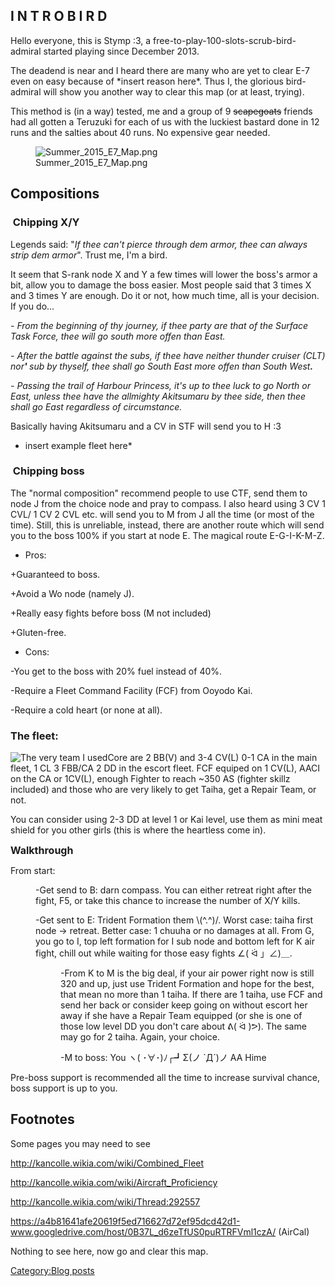 ==I N T R O B I R D==
Hello everyone, this is Stymp :3, a free-to-play-100-slots-scrub-bird-admiral started playing since December 2013.

The deadend is near and I heard there are many who are yet to clear E-7 even on easy because of *insert reason here*. Thus I, the glorious bird-admiral will show you another way to clear this map (or at least, trying).

This method is (in a way) tested, me and a group of 9 <strike>scapegoats</strike> friends had all gotten a Teruzuki for each of us with the luckiest bastard done in 12 runs and the salties about 40 runs. No expensive gear needed.

[[File:Summer_2015_E7_Map.png|left]]
==Compositions==
=== Chipping X/Y===
Legends said: "''If thee can't pierce through dem armor, thee can always strip dem armor''". Trust me, I'm a bird.

It seem that S-rank node X and Y a few times will lower the boss's armor a bit, allow you to damage the boss easier. Most people said that 3 times X and 3 times Y are enough. Do it or not, how much time, all is your decision. If you do...

''- From the beginning of thy journey, if thee party are that of the Surface Task Force, thee will go south more offen than East.''

''- After the battle against the subs, if thee have neither thunder cruiser (CLT) nor'''' '''sub by thyself, thee shall go South East more offen than South West'''.'''''

''- Passing the trail of Harbour Princess, it's up to thee luck to go North or East, unless thee have the allmighty Akitsumaru by thee side, then thee shall go East regardless of circumstance.''

Basically having Akitsumaru and a CV in STF will send you to H :3

*insert example fleet here*
=== Chipping boss===
The "normal composition" recommend people to use CTF, send them to node J from the choice node and pray to compass. I also heard using 3 CV 1 CVL/ 1 CV 2 CVL etc. will send you to M from J all the time (or most of the time). Still, this is unreliable, instead, there are another route which will send you to the boss 100% if you start at node E. The magical route E-G-I-K-M-Z.

*Pros:

+Guaranteed to boss.

+Avoid a Wo node (namely J).

+Really easy fights before boss (M not included)

+Gluten-free.

*Cons:

-You get to the boss with 20% fuel instead of 40%.

-Require a Fleet Command Facility (FCF) from Ooyodo Kai.

-Require a cold heart (or none at all).
===The fleet:===
[[File:E7fca321.png|thumb|The very team I used]]Core are 2 BB(V) and 3-4 CV(L) 0-1 CA in the main fleet, 1 CL 3 FBB/CA 2 DD in the escort fleet. FCF equiped on 1 CV(L), AACI on the CA or 1CV(L), enough Fighter to reach ~350 AS (fighter skillz included) and those who are very likely to get Taiha, get a Repair Team, or not.

You can consider using 2-3 DD at level 1 or Kai level, use them as mini meat shield for you other girls (this is where the heartless come in).

<span style="font-size:16px;font-weight:bold;">Walkthrough</span>

From start:

: -Get send to B: darn compass. You can either retreat right after the fight, F5, or take this chance to increase the number of X/Y kills.

: -Get sent to E: Trident Formation them \(^.^)/. Worst case: taiha first node -> retreat. Better case: 1 chuuha or no damages at all. From G, you go to I, top left formation for I sub node and bottom left for K air fight, chill out while waiting for those easy fights ∠( ᐛ 」∠)＿.

:: -From K to M is the big deal, if your air power right now is still 320 and up, just use Trident Formation and hope for the best, that mean no more than 1 taiha. If there are 1 taiha, use FCF and send her back or consider keep going on without escort her away if she have a Repair Team equipped (or she is one of those low level DD you don't care about ᕕ( ᐛ )ᕗ). The same may go for 2 taiha. Again, your choice.

::: -M to boss: You ヽ( ･∀･)ﾉ┌┛Σ(ノ `Д´)ノ AA Hime
Pre-boss support is recommended all the time to increase survival chance, boss support is up to you.
==Footnotes==
Some pages you may need to see

http://kancolle.wikia.com/wiki/Combined_Fleet

http://kancolle.wikia.com/wiki/Aircraft_Proficiency

http://kancolle.wikia.com/wiki/Thread:292557

https://a4b81641afe20619f5ed716627d72ef95dcd42d1-www.googledrive.com/host/0B37L_d6zeTfUS0puRTRFVml1czA/ (AirCal)

Nothing to see here, now go and clear this map.
[[Category:Blog posts]]